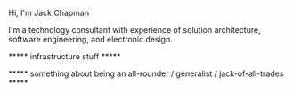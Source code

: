 Hi, I'm Jack Chapman

I'm a technology consultant with experience of solution architecture, software engineering, and electronic design.

***** infrastructure stuff *****

***** something about being an all-rounder / generalist / jack-of-all-trades *****
